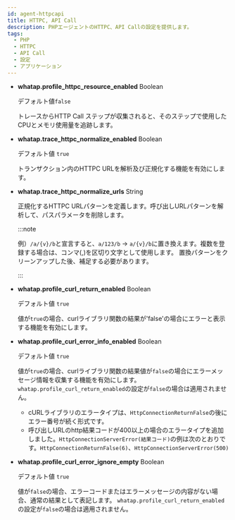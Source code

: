 ```yaml
---
id: agent-httpcapi
title: HTTPC, API Call
description: PHPエージェントのHTTPC、API Callの設定を提供します。
tags:
  - PHP
  - HTTPC
  - API Call
  - 設定
  - アプリケーション
---
```


- **whatap.profile_httpc_resource_enabled** <span class='type'>Boolean</span>

  デフォルト値`false`

  トレースからHTTP Call ステップが収集されると、そのステップで使用したCPUとメモリ使用量を追跡します。

- **whatap.trace_httpc_normalize_enabled** <span class='type'>Boolean</span>

  デフォルト値 `true`

  トランザクション内のHTTPC URLを解析及び正規化する機能を有効にします。

- **whatap.trace_httpc_normalize_urls** <span class='type'>String</span>

  正規化するHTTPC URLパターンを定義します。呼び出しURLパターンを解析して、パスパラメータを削除します。

  :::note

  例）`/a/{v}/b`と宣言すると、`a/123/b` → `a/{v}/b`に置き換えます。複数を登録する場合は、コンマ(,)を区切り文字として使用します。 置換パターンをクリーンアップした後、補足する必要があります。

  :::

- **whatap.profile_curl_return_enabled** <span class='type'>Boolean</span>

  デフォルト値 `true`

  値が`true`の場合、curlライブラリ関数の結果が'false'の場合にエラーと表示する機能を有効にします。

- **whatap.profile_curl_error_info_enabled** <span class='type'>Boolean</span>

  デフォルト値 `true`

  値が`true`の場合、curlライブラリ関数の結果値が`false`の場合にエラーメッセージ情報を収集する機能を有効にします。`whatap.profile_curl_return_enabled`の設定が`false`の場合は適用されません。

  - cURLライブラリのエラータイプは、`HttpConnectionReturnFalse`の後にエラー番号が続く形式です。
  - 呼び出しURLのhttp結果コードが400以上の場合のエラータイプを追加しました。`HttpConnectionServerError(結果コード)`の例は次のとおりです。`HttpConnectionReturnFalse(6)`、`HttpConnectionServerError(500)`

- **whatap.profile_curl_error_ignore_empty** <span class='type'>Boolean</span>

  デフォルト値 `true`

  値が`false`の場合、エラーコードまたはエラーメッセージの内容がない場合、通常の結果として表記します。 `whatap.profile_curl_return_enabled`の設定が`false`の場合は適用されません。 

